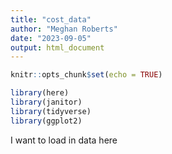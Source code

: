 ---
title: "cost_data"
author: "Meghan Roberts"
date: "2023-09-05"
output: html_document
---

```{r setup, include=FALSE}
knitr::opts_chunk$set(echo = TRUE)

library(here)
library(janitor)
library(tidyverse)
library(ggplot2)
```

I want to load in data here
